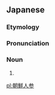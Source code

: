 ==Japanese==
{{DEFAULTSORT:ちょうせんにんじん}}
{{ja-kanjitab|ちょう|せん|にん|しん|k4=じん|r=y|yomi=o}}

===Etymology===
{{compound|ja|朝鮮|tr1=Chōsen|t1=[[Korea]]|人参|t2=[[carrot]]|tr2=ninjin}}

===Pronunciation===
{{ja-pron|ちょうせん にんじん|y=go|acc=5}}

===Noun===
{{ja-noun|^ちょうせん にんじん|^チョウセン ニンジン|hhira=てうせんにんじん}}

# {{synonym of|lang=ja|御種人参}}

{{C|ja|Apiales order plants}}

[[pl:朝鮮人参]]